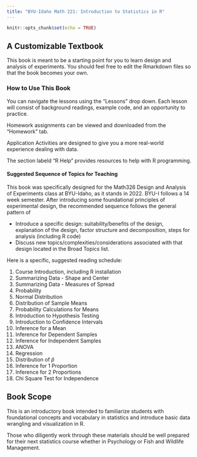```yaml
---
title: "BYU-Idaho Math 221: Introduction to Statistics in R"
---
```


```r
knitr::opts_chunk$set(echo = TRUE)
```

## A Customizable Textbook

This book is meant to be a starting point for you to learn design and analysis of experiments. You should feel free to edit the Rmarkdown files so that the book becomes your own.

### How to Use This Book

You can navigate the lessons using the "Lessons" drop down.  Each lesson will consist of background readings, example code, and an opportunity to practice.

Homework assignments can be viewed and downloaded from the "Homework" tab.  

Application Activities are designed to give you a more real-world experience dealing with data.  

The section labeld "R Help" provides resources to help with R programming.  


#### Suggested Sequence of Topics for Teaching

This book was specifically designed for the Math326 Design and Analysis of Experiments class at BYU-Idaho, as it stands in 2022. BYU-I follows a 14 week semester. After introducing some foundational principles of experimental design, the recommended sequence follows the general pattern of

-   Introduce a specific design: suitability/benefits of the design, explanation of the design, factor structure and decomposition, steps for analysis (including R code)
-   Discuss new topics/complexities/considerations associated with that design located in the Broad Topics list.

Here is a specific, suggested reading schedule:

  1. Course Introduction, including R installation
  2. Summarizing Data - Shape and Center
  3. Summarizing Data - Measures of Spread
  4. Probability
  5. Normal Distribution
  6. Distribution of Sample Means
  7. Probability Calculations for Means
  8. Introduction to Hypothesis Testing
  9. Introduction to Confidence Intervals
  10. Inference for a Mean
  11. Inference for Dependent Samples
  12. Inference for Independent Samples
  13. ANOVA
  14. Regression
  15. Distribution of $\hat{p}$
  16. Inference for 1 Proportion
  17. Inference for 2 Proportions
  18. Chi Square Test for Independence

## Book Scope

This is an introductory book intended to familiarize students with foundational concepts and vocabulary in statistics and introduce basic data wrangling and visualization in R. 

Those who diligently work through these materials should be well prepared for their next statistics course whether in Psychology or Fish and Wildlife Management.  